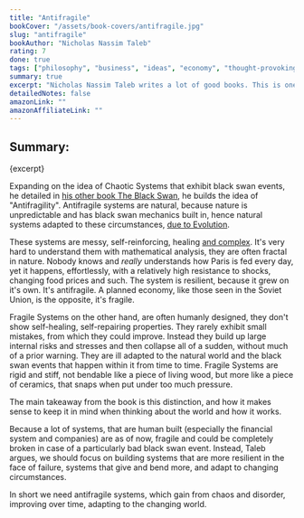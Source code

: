 ```yaml
---
title: "Antifragile"
bookCover: "/assets/book-covers/antifragile.jpg"
slug: "antifragile"
bookAuthor: "Nicholas Nassim Taleb"
rating: 7
done: true
tags: ["philosophy", "business", "ideas", "economy", "thought-provoking"]
summary: true
excerpt: "Nicholas Nassim Taleb writes a lot of good books. This is one of them. In Antifragile, Taleb tries to push one central idea: The difference between Fragile and Antifragile Systems. Antifragile systems learn and improve over time. They use small errors to get better and disarm the harmful effects of black swans."
detailedNotes: false
amazonLink: ""
amazonAffiliateLink: ""
---
```


## Summary: 

<p>{excerpt}</p>

Expanding on the idea of Chaotic Systems that exhibit black swan events, he detailed in [his other book The Black Swan](/booknots/the-black-swan), he builds the idea of "Antifragility". Antifragile systems are natural, because nature is unpredictable and has black swan mechanics built in, hence natural systems adapted to these circumstances, [due to Evolution](/booknotes/the-selfish-gene). 

These systems are messy, self-reinforcing, healing [and complex](/booknotes/complexity). It's very hard to understand them with mathematical analysis, they are often fractal in nature. Nobody knows and *really* understands how Paris is fed every day, yet it happens, effortlessly, with a relatively high resistance to shocks, changing food prices and such. The system is resilient, because it grew on it's own. It's antifragile. A planned economy, like those seen in the Soviet Union, is the opposite, it's fragile.

Fragile Systems on the other hand, are often humanly designed, they don't show self-healing, self-repairing properties. They rarely exhibit small mistakes, from which they could improve. Instead they build up large internal risks and stresses and then collapse all of a sudden, without much of a prior warning. They are ill adapted to the natural world and the black swan events that happen within it from time to time. Fragile Systems are rigid and stiff, not bendable like a piece of living wood, but more like a piece of ceramics, that snaps when put under too much pressure.

The main takeaway from the book is this distinction, and how it makes sense to keep it in mind when thinking about the world and how it works.

Because a lot of systems, that are human built (especially the financial system and companies) are as of now, fragile and could be completely broken in case of a particularly bad black swan event. Instead, Taleb argues, we should focus on building systems that are more resilient in the face of failure, systems that give and bend more, and adapt to changing circumstances.

In short we need antifragile systems, which gain from chaos and disorder, improving over time, adapting to the changing world.  